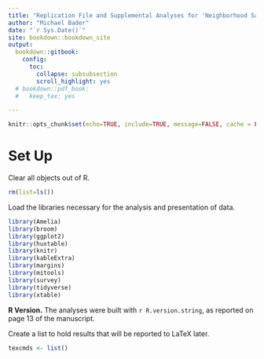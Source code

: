 ---
title: "Replication File and Supplemental Analyses for 'Neighborhood Satisfaction in Multiracial Neighborhoods'"
author: "Michael Bader"
date: "`r Sys.Date()`"
site: bookdown::bookdown_site
output:
  bookdown::gitbook:
    config:
      toc:
        collapse: subsubsection
        scroll_highlight: yes
  # bookdown::pdf_book:
  #   keep_tex: yes

---

```{r setup, include=FALSE}
knitr::opts_chunk$set(echo=TRUE, include=TRUE, message=FALSE, cache = FALSE)
```


# Set Up

Clear all objects out of R. 
```{r rm, message=FALSE}
rm(list=ls())
```

Load the libraries necessary for the analysis and presentation of data. 
```{r libraries, message=FALSE, warning=FALSE}
library(Amelia)
library(broom)
library(ggplot2)
library(huxtable)
library(knitr)
library(kableExtra)
library(margins)
library(mitools)
library(survey)
library(tidyverse)
library(xtable)

```

**R Version.** The analyses were built with `r R.version.string`, as reported on page 13 of the manuscript.

Create a list to hold results that will be reported to LaTeX later. 
```{r tex-commands}
texcmds <- list()
```

